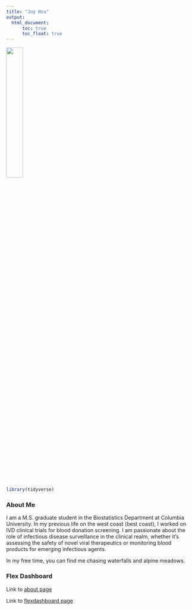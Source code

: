 ```yaml
---
title: "Joy Hsu"
output: 
  html_document:
      toc: true
      toc_float: true
---
```


<img src="images/me.jpg" style="width:30%">

```r
library(tidyverse)
```

### About Me

I am a M.S. graduate student in the Biostatistics Department at Columbia University. In my previous life on the west coast (best coast), I worked on IVD clinical trials for blood donation screening. I am passionate about the role of infectious disease surveillance in the clinical realm, whether it's assessing the safety of novel viral therapeutics or monitoring blood products for emerging infectious agents. 

In my free time, you can find me chasing waterfalls and alpine meadows.

### Flex Dashboard

Link to [about page](pg_about.html)

Link to [flexdashboard page](pg_flexdashboard.html)